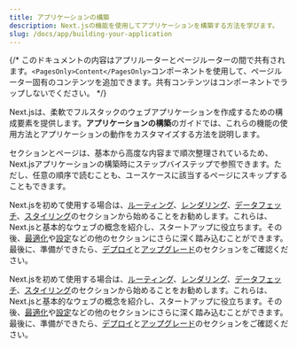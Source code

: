 ```yaml
---
title: アプリケーションの構築
description: Next.jsの機能を使用してアプリケーションを構築する方法を学びます。
slug: /docs/app/building-your-application
---
```


{/* このドキュメントの内容はアプリルーターとページルーターの間で共有されます。`<PagesOnly>Content</PagesOnly>`コンポーネントを使用して、ページルーター固有のコンテンツを追加できます。共有コンテンツはコンポーネントでラップしないでください。 */}

Next.jsは、柔軟でフルスタックのウェブアプリケーションを作成するための構成要素を提供します。**アプリケーションの構築**のガイドでは、これらの機能の使用方法とアプリケーションの動作をカスタマイズする方法を説明します。

セクションとページは、基本から高度な内容まで順次整理されているため、Next.jsアプリケーションの構築時にステップバイステップで参照できます。ただし、任意の順序で読むことも、ユースケースに該当するページにスキップすることもできます。

<AppOnly>

Next.jsを初めて使用する場合は、[ルーティング](/docs/app/building-your-application/routing)、[レンダリング](/docs/app/building-your-application/rendering)、[データフェッチ](/docs/app/building-your-application/data-fetching)、[スタイリング](/docs/app/building-your-application/styling)のセクションから始めることをお勧めします。これらは、Next.jsと基本的なウェブの概念を紹介し、スタートアップに役立ちます。その後、[最適化](/docs/app/building-your-application/optimizing)や[設定](/docs/app/building-your-application/configuring)などの他のセクションにさらに深く踏み込むことができます。最後に、準備ができたら、[デプロイ](/docs/app/building-your-application/deploying)と[アップグレード](/docs/app/building-your-application/upgrading)のセクションをご確認ください。

</AppOnly>

<PagesOnly>

Next.jsを初めて使用する場合は、[ルーティング](/docs/pages/building-your-application/routing)、[レンダリング](/docs/pages/building-your-application/rendering)、[データフェッチ](/docs/pages/building-your-application/data-fetching)、[スタイリング](/docs/pages/building-your-application/styling)のセクションから始めることをお勧めします。これらは、Next.jsと基本的なウェブの概念を紹介し、スタートアップに役立ちます。その後、[最適化](/docs/pages/building-your-application/optimizing)や[設定](/docs/pages/building-your-application/configuring)などの他のセクションにさらに深く踏み込むことができます。最後に、準備ができたら、[デプロイ](/docs/pages/building-your-application/deploying)と[アップグレード](/docs/pages/building-your-application/upgrading)のセクションをご確認ください。

</PagesOnly>
